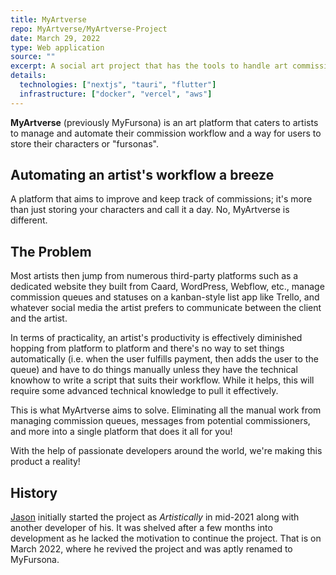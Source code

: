 ```yaml
---
title: MyArtverse
repo: MyArtverse/MyArtverse-Project
date: March 29, 2022
type: Web application
source: ""
excerpt: A social art project that has the tools to handle art commissions and character adopts
details:
  technologies: ["nextjs", "tauri", "flutter"]
  infrastructure: ["docker", "vercel", "aws"]
---
```


**MyArtverse** (previously MyFursona) is an art platform that caters to artists to manage and automate their commission workflow and a way for users to store their characters or "fursonas".

## Automating an artist's workflow a breeze

A platform that aims to improve and keep track of commissions; it's more than just storing your characters and call it a day. No, MyArtverse is different.

## The Problem

Most artists then jump from numerous third-party platforms such as a dedicated website they built from Caard, WordPress, Webflow, etc., manage commission queues and statuses on a kanban-style list app like Trello, and whatever social media the artist prefers to communicate between the client and the artist.

In terms of practicality, an artist's productivity is effectively diminished hopping from platform to platform and there's no way to set things automatically (i.e. when the user fulfills payment, then adds the user to the queue) and have to do things manually unless they have the technical knowhow to write a script that suits their workflow. While it helps, this will require some advanced technical knowledge to pull it effectively.

This is what MyArtverse aims to solve. Eliminating all the manual work from managing commission queues, messages from potential commissioners, and more into a single platform that does it all for you!

With the help of passionate developers around the world, we're making this product a reality!

## History

[Jason](https://github.com/VulpoTheDev) initially started the project as _Artistically_ in mid-2021 along with another developer of his. It was shelved after a few months into development as he lacked the motivation to continue the project. That is on March 2022, where he revived the project and was aptly renamed to MyFursona.